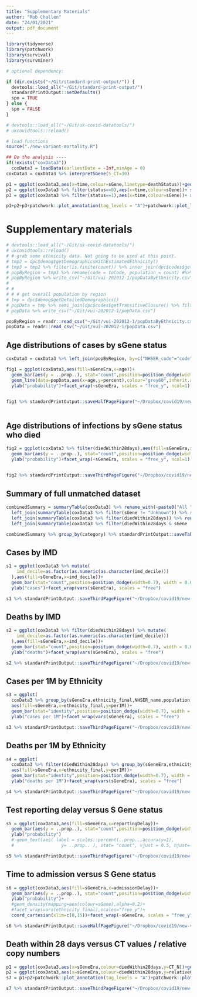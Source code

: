 ```yaml
---
title: "Supplementary Materials"
author: "Rob Challen"
date: "24/01/2021"
output: pdf_document
---
```


```r

library(tidyverse)
library(patchwork)
library(survival)
library(survminer)

# optional dependency:

if (dir.exists("~/Git/standard-print-output/")) {
  devtools::load_all("~/Git/standard-print-output/")
  standardPrintOutput::setDefaults()
  spo = TRUE
} else {
  spo = FALSE
}

# devtools::load_all("~/Git/uk-covid-datatools/")
# ukcovidtools::reload()

# load functions
source("./new-variant-mortality.R")

```

```r
## Do the analysis ----
if(!exists("coxData3")) 
  coxData3 = loadData(earliestDate = -Inf,minAge = 0)
coxData3 = coxData3 %>% interpretSGene(S_CT=30)

p1 = ggplot(coxData3,aes(x=time,colour=sGene,linetype=deathStatus))+geom_line(stat="count")+scale_y_log10()
p2 = ggplot(coxData3 %>% filter(status==0),aes(x=time,colour=sGene))+ stat_ecdf(geom = "step")+ylab("P(censored before t|censored)")
p3 = ggplot(coxData3 %>% filter(status==1),aes(x=time,colour=sGene))+ stat_ecdf(geom = "step")+ylab("P(died before t|died)")

p1+p2+p3+patchwork::plot_annotation(tag_levels = "A")+patchwork::plot_layout(guides="collect")
```

# Supplementary materials

```r

# devtools::load_all("~/Git/uk-covid-datatools/")
# ukcovidtools::reload()
# # grab some ethnicity data. Not going to be used at this point.
# tmp2 = dpc$demog$getDemographicsWithEstimatedEthnicity()
# tmp3 = tmp2 %>% filter(is.finite(count)) %>% inner_join(dpc$codes$getTransitiveClosure() %>% filter(fromCodeType=="LSOA",toCodeType=="NHSER"),by=c("code"="fromCode")) %>% group_by(toCode,ethnicity_final) %>% summarise(count=sum(count))
# popByRegion = tmp3 %>% rename(code = toCode, population = count) #%>% dpc$codes$findNamesByCode()
# popByRegion %>% write_csv("~/Git/vui-202012-1/popDataByEthnicity.csv")
# 
# # 
# # # get overall population by region
# tmp = dpc$demog$getDetailedDemographics()
# popData = tmp %>% semi_join(dpc$codes$getTransitiveClosure() %>% filter(toCode=="E92000001"),by=c("code"="fromCode")) %>% group_by(age) %>% summarise(count = sum(count)) %>% mutate(percent = count/sum(count))
# popData %>% write_csv("~/Git/vui-202012-1/popData.csv")

popByRegion = readr::read_csv("~/Git/vui-202012-1/popDataByEthnicity.csv")
popData = readr::read_csv("~/Git/vui-202012-1/popData.csv")

```

## Age distributions of cases by sGene status

```r

coxData3 = coxData3 %>% left_join(popByRegion, by=c("NHSER_code"="code","ethnicity_final"),suffix=c("",".ethn"))

fig1 = ggplot(coxData3,aes(fill=sGeneEra,x=age))+
  geom_bar(aes(y = ..prop..), stat="count",position=position_dodge(width=0.7), width = 0.6)+
  geom_line(data=popData,aes(x=age,y=percent),colour="grey60",inherit.aes = FALSE)+
  ylab("probability")+facet_wrap(~sGeneEra, scales = "free_y", ncol=1)
  

fig1 %>% standardPrintOutput::saveHalfPageFigure("~/Dropbox/covid19/new-variant/ProportionByAgeGroup")
  
```

## Age distributions of infections by sGene status who died

```r
fig2 = ggplot(coxData3 %>% filter(diedWithin28days),aes(fill=sGeneEra,x=age))+
  geom_bar(aes(y = ..prop..), stat="count",position=position_dodge(width=0.7), width = 0.6)+
  ylab("probability")+facet_wrap(~sGeneEra, scales = "free_y", ncol=1)
  

fig2 %>% standardPrintOutput::saveThirdPageFigure("~/Dropbox/covid19/new-variant/ProportionDeathsByAgeGroup")
```

## Summary of full unmatched dataset

```r

combinedSummary = summaryTable(coxData3) %>% rename_with(~paste0("All ",.x),.cols=c(N,`%age`,`mean (SD)`)) %>%
  left_join(summaryTable(coxData3 %>% filter(sGene != "Unknown")) %>% rename_with(~paste0("Tested ",.x),.cols=c(N,`%age`,`mean (SD)`)),by=c("category","value")) %>%
  left_join(summaryTable(coxData3 %>% filter(diedWithin28days)) %>% rename_with(~paste0("Died ",.x),.cols=c(N,`%age`,`mean (SD)`)),by=c("category","value")) %>%
  left_join(summaryTable(coxData3 %>% filter(diedWithin28days & sGene != "Unknown")) %>% rename_with(~paste0("Died + Tested ",.x),.cols=c(N,`%age`,`mean (SD)`)),by=c("category","value"))

combinedSummary %>% group_by(category) %>% standardPrintOutput::saveTableLandscape("~/Dropbox/covid19/new-variant/CombinedSummaryTable",defaultFontSize = 8)
```

## Cases by IMD

```r
s1 = ggplot(coxData3 %>% mutate(
    imd_decile=as.factor(as.numeric(as.character(imd_decile)))
  ),aes(fill=sGeneEra,x=imd_decile))+
  geom_bar(stat="count",position=position_dodge(width=0.7), width = 0.6)+
  ylab("cases")+facet_wrap(vars(sGeneEra), scales = "free")

s1 %>% standardPrintOutput::saveThirdPageFigure("~/Dropbox/covid19/new-variant/SGenePercentByIMD")
```

## Deaths by IMD

```r
s2 = ggplot(coxData3 %>% filter(diedWithin28days) %>% mutate(
    imd_decile=as.factor(as.numeric(as.character(imd_decile)))
  ),aes(fill=sGeneEra,x=imd_decile))+
  geom_bar(stat="count",position=position_dodge(width=0.7), width = 0.6)+
  ylab("deaths")+facet_wrap(vars(sGeneEra), scales = "free")

s2 %>% standardPrintOutput::saveThirdPageFigure("~/Dropbox/covid19/new-variant/SGeneDeathsPercentByIMD")
```

## Cases per 1M by Ethnicity

```r
s3 = ggplot(
  coxData3 %>% group_by(sGeneEra,ethnicity_final,NHSER_name,population) %>% summarise(count = n()) %>% group_by(sGeneEra,ethnicity_final) %>% summarise(per1M = sum(count)/sum(population)*1000000, pop = sum(population)),
  aes(fill=sGeneEra,x=ethnicity_final,y=per1M))+
  geom_bar(stat="identity",position=position_dodge(width=0.7), width = 0.6)+
  ylab("cases per 1M")+facet_wrap(vars(sGeneEra), scales = "free")

s3 %>% standardPrintOutput::saveThirdPageFigure("~/Dropbox/covid19/new-variant/SGeneCasesPer1MByEthnicity")
```

## Deaths per 1M by Ethnicity

```r
s4 = ggplot(
  coxData3 %>% filter(diedWithin28days) %>% group_by(sGeneEra,ethnicity_final,NHSER_name,population) %>% summarise(count = n()) %>% group_by(sGeneEra,ethnicity_final) %>% summarise(per1M = sum(count)/sum(population)*1000000),
  aes(fill=sGeneEra,x=ethnicity_final,y=per1M))+
  geom_bar(stat="identity",position=position_dodge(width=0.7), width = 0.6)+
  ylab("deaths per 1M")+facet_wrap(vars(sGeneEra), scales = "free")

s4 %>% standardPrintOutput::saveThirdPageFigure("~/Dropbox/covid19/new-variant/SGeneDeathsPer1MByEthnicity")
```

## Test reporting delay versus S Gene status


```r
s5 = ggplot(coxData3,aes(fill=sGeneEra,x=reportingDelay))+
  geom_bar(aes(y = ..prop..), stat="count",position=position_dodge(width=0.7), width = 0.6)+
  ylab("probability")
  # geom_text(aes( label = scales::percent(..prop..,accuracy=1),
  #                  y= ..prop.. ), stat= "count", vjust = 0.5, hjust=-0.1, position = position_dodge(width=0.6),size=3,angle=90)

s5 %>% standardPrintOutput::saveThirdPageFigure("~/Dropbox/covid19/new-variant/ReportingDelayBySGeneCases")
```

## Time to admission versus S Gene status


```r
s6 = ggplot(coxData3,aes(fill=sGeneEra,x=admissionDelay))+
  geom_bar(aes(y = ..prop..), stat="count",position=position_dodge(width=0.7), width = 0.6)+
  ylab("probability")+
  #geom_density(mapping=aes(colour=sGene),alpha=0.2)+
  #facet_wrap(vars(ethnicity_final),scales="free_y")+
  coord_cartesian(xlim=c(0,15))+facet_wrap(~sGeneEra, scales = "free_y", ncol=1)

s6 %>% standardPrintOutput::saveHalfPageFigure("~/Dropbox/covid19/new-variant/AdmissionDelayBySGeneCases")
```

## Death within 28 days versus CT values / relative copy numbers

```r
p1 = ggplot(coxData3,aes(x=sGeneEra,colour=diedWithin28days,y=CT_N))+geom_boxplot()
p2 = ggplot(coxData3,aes(x=sGeneEra,colour=diedWithin28days,y=relativeCopyNumber))+coord_cartesian(ylim=c(0,100))+geom_boxplot()#+facet_wrap(vars(ethnicity_final))
s7 = p1+p2+patchwork::plot_annotation(tag_levels = "A")+patchwork::plot_layout(guides="collect")

s7 %>% standardPrintOutput::saveThirdPageFigure("~/Dropbox/covid19/new-variant/NGeneCTBySGeneAndDeathStatus")
```